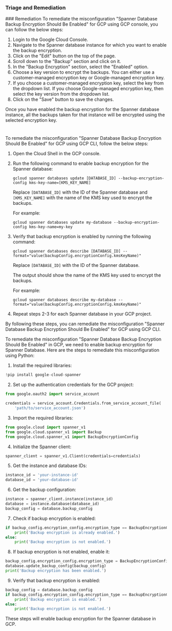 
### Triage and Remediation
<Tabs>
<Tab title='Remediation'>
### Remediation

<AccordionGroup>
<Accordion title='Using Console' defaultOpen='true'>
To remediate the misconfiguration "Spanner Database Backup Encryption Should Be Enabled" for GCP using GCP console, you can follow the below steps:

1. Login to the Google Cloud Console.
2. Navigate to the Spanner database instance for which you want to enable the backup encryption.
3. Click on the "Edit" button on the top of the page.
4. Scroll down to the "Backup" section and click on it.
5. In the "Backup Encryption" section, select the "Enabled" option.
6. Choose a key version to encrypt the backups. You can either use a customer-managed encryption key or Google-managed encryption key.
7. If you choose a customer-managed encryption key, select the key from the dropdown list. If you choose Google-managed encryption key, then select the key version from the dropdown list.
8. Click on the "Save" button to save the changes.

Once you have enabled the backup encryption for the Spanner database instance, all the backups taken for that instance will be encrypted using the selected encryption key.

#
</Accordion>

<Accordion title='Using CLI'>
To remediate the misconfiguration "Spanner Database Backup Encryption Should Be Enabled" for GCP using GCP CLI, follow the below steps:

1. Open the Cloud Shell in the GCP console.

2. Run the following command to enable backup encryption for the Spanner database:

   ```
   gcloud spanner databases update [DATABASE_ID] --backup-encryption-config kms-key-name=[KMS_KEY_NAME]
   ```

   Replace `[DATABASE_ID]` with the ID of the Spanner database and `[KMS_KEY_NAME]` with the name of the KMS key used to encrypt the backups.

   For example:

   ```
   gcloud spanner databases update my-database --backup-encryption-config kms-key-name=my-key
   ```

3. Verify that backup encryption is enabled by running the following command:

   ```
   gcloud spanner databases describe [DATABASE_ID] --format="value(backupConfig.encryptionConfig.kmsKeyName)"
   ```

   Replace `[DATABASE_ID]` with the ID of the Spanner database.

   The output should show the name of the KMS key used to encrypt the backups.

   For example:

   ```
   gcloud spanner databases describe my-database --format="value(backupConfig.encryptionConfig.kmsKeyName)"
   ```

4. Repeat steps 2-3 for each Spanner database in your GCP project.

By following these steps, you can remediate the misconfiguration "Spanner Database Backup Encryption Should Be Enabled" for GCP using GCP CLI.
</Accordion>

<Accordion title='Using Python'>
To remediate the misconfiguration "Spanner Database Backup Encryption Should Be Enabled" in GCP, we need to enable backup encryption for Spanner Database. Here are the steps to remediate this misconfiguration using Python:

1. Install the required libraries:

```python
!pip install google-cloud-spanner
```

2. Set up the authentication credentials for the GCP project:

```python
from google.oauth2 import service_account

credentials = service_account.Credentials.from_service_account_file(
    'path/to/service_account.json')
```

3. Import the required libraries:

```python
from google.cloud import spanner_v1
from google.cloud.spanner_v1 import Backup
from google.cloud.spanner_v1 import BackupEncryptionConfig
```

4. Initialize the Spanner client:

```python
spanner_client = spanner_v1.Client(credentials=credentials)
```

5. Get the instance and database IDs:

```python
instance_id = 'your-instance-id'
database_id = 'your-database-id'
```

6. Get the backup configuration:

```python
instance = spanner_client.instance(instance_id)
database = instance.database(database_id)
backup_config = database.backup_config
```

7. Check if backup encryption is enabled:

```python
if backup_config.encryption_config.encryption_type == BackupEncryptionConfig.EncryptionType.GOOGLE_DEFAULT_ENCRYPTION:
    print('Backup encryption is already enabled.')
else:
    print('Backup encryption is not enabled.')
```

8. If backup encryption is not enabled, enable it:

```python
backup_config.encryption_config.encryption_type = BackupEncryptionConfig.EncryptionType.GOOGLE_DEFAULT_ENCRYPTION
database.update_backup_config(backup_config)
print('Backup encryption has been enabled.')
```

9. Verify that backup encryption is enabled:

```python
backup_config = database.backup_config
if backup_config.encryption_config.encryption_type == BackupEncryptionConfig.EncryptionType.GOOGLE_DEFAULT_ENCRYPTION:
    print('Backup encryption is enabled.')
else:
    print('Backup encryption is not enabled.')
```

These steps will enable backup encryption for the Spanner database in GCP.
</Accordion>

</AccordionGroup>
</Tab>
</Tabs>
